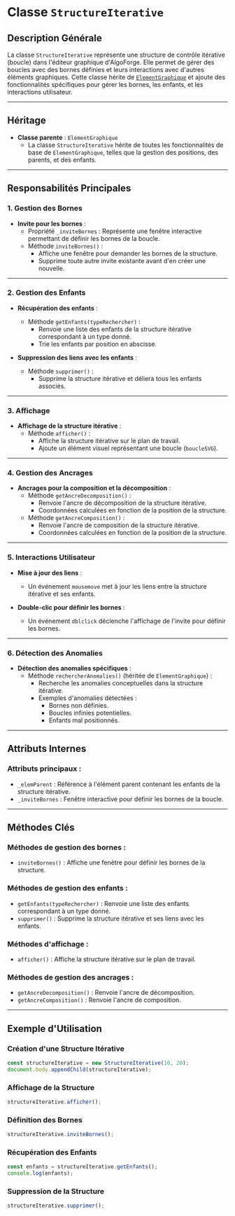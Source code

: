 # Classe `StructureIterative`

## Description Générale

La classe `StructureIterative` représente une structure de contrôle itérative (boucle) dans l'éditeur graphique d'AlgoForge. Elle permet de gérer des boucles avec des bornes définies et leurs interactions avec d'autres éléments graphiques. Cette classe hérite de [`ElementGraphique`](./01_element_graphique.mdx) et ajoute des fonctionnalités spécifiques pour gérer les bornes, les enfants, et les interactions utilisateur.

---

## Héritage

-   **Classe parente** : `ElementGraphique`
    -   La classe `StructureIterative` hérite de toutes les fonctionnalités de base de `ElementGraphique`, telles que la gestion des positions, des parents, et des enfants.

---

## Responsabilités Principales

### 1. **Gestion des Bornes**

-   **Invite pour les bornes** :
    -   Propriété `_inviteBornes` : Représente une fenêtre interactive permettant de définir les bornes de la boucle.
    -   Méthode `inviteBornes()` :
        -   Affiche une fenêtre pour demander les bornes de la structure.
        -   Supprime toute autre invite existante avant d'en créer une nouvelle.

---

### 2. **Gestion des Enfants**

-   **Récupération des enfants** :

    -   Méthode `getEnfants(typeRechercher)` :
        -   Renvoie une liste des enfants de la structure itérative correspondant à un type donné.
        -   Trie les enfants par position en abscisse.

-   **Suppression des liens avec les enfants** :
    -   Méthode `supprimer()` :
        -   Supprime la structure itérative et déliera tous les enfants associés.

---

### 3. **Affichage**

-   **Affichage de la structure itérative** :
    -   Méthode `afficher()` :
        -   Affiche la structure itérative sur le plan de travail.
        -   Ajoute un élément visuel représentant une boucle (`boucleSVG`).

---

### 4. **Gestion des Ancrages**

-   **Ancrages pour la composition et la décomposition** :
    -   Méthode `getAncreDecomposition()` :
        -   Renvoie l'ancre de décomposition de la structure itérative.
        -   Coordonnées calculées en fonction de la position de la structure.
    -   Méthode `getAncreComposition()` :
        -   Renvoie l'ancre de composition de la structure itérative.
        -   Coordonnées calculées en fonction de la position de la structure.

---

### 5. **Interactions Utilisateur**

-   **Mise à jour des liens** :

    -   Un événement `mousemove` met à jour les liens entre la structure itérative et ses enfants.

-   **Double-clic pour définir les bornes** :
    -   Un événement `dblclick` déclenche l'affichage de l'invite pour définir les bornes.

---

### 6. **Détection des Anomalies**

-   **Détection des anomalies spécifiques** :
    -   Méthode `rechercherAnomalies()` (héritée de `ElementGraphique`) :
        -   Recherche les anomalies conceptuelles dans la structure itérative.
        -   Exemples d'anomalies détectées :
            -   Bornes non définies.
            -   Boucles infinies potentielles.
            -   Enfants mal positionnés.

---

## Attributs Internes

### Attributs principaux :

-   `_elemParent` : Référence à l'élément parent contenant les enfants de la structure itérative.
-   `_inviteBornes` : Fenêtre interactive pour définir les bornes de la boucle.

---

## Méthodes Clés

### Méthodes de gestion des bornes :

-   `inviteBornes()` : Affiche une fenêtre pour définir les bornes de la structure.

### Méthodes de gestion des enfants :

-   `getEnfants(typeRechercher)` : Renvoie une liste des enfants correspondant à un type donné.
-   `supprimer()` : Supprime la structure itérative et ses liens avec les enfants.

### Méthodes d'affichage :

-   `afficher()` : Affiche la structure itérative sur le plan de travail.

### Méthodes de gestion des ancrages :

-   `getAncreDecomposition()` : Renvoie l'ancre de décomposition.
-   `getAncreComposition()` : Renvoie l'ancre de composition.

---

## Exemple d'Utilisation

### Création d'une Structure Itérative

```javascript
const structureIterative = new StructureIterative(10, 20);
document.body.appendChild(structureIterative);
```

### Affichage de la Structure

```javascript
structureIterative.afficher();
```

### Définition des Bornes

```javascript
structureIterative.inviteBornes();
```

### Récupération des Enfants

```javascript
const enfants = structureIterative.getEnfants();
console.log(enfants);
```

### Suppression de la Structure

```javascript
structureIterative.supprimer();
```
